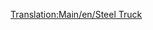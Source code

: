 [[Translation:Main/en/Steel Truck]]{{en/-}}{{Template:Vagoni/It
|Picture=[[File:en/Steeltruck.png]]
|Name=Carro per acciaio
|NormalCost=€ 2.296
|NormalWeight=18 / 38 t
|NormalCapacity=20 tonnellate di acciaio
|MonoCost="
|MonoWeight=18 / 43 t
|MonoCapacity=25 tonnellate di acciaio
|MagCost="
|MagWeight=18 / 45 t
|MagCapacity=27 tonnellate di acciaio
|Description=Il carro per il trasporto dell'[[Main/it/Acciaio|acciaio]] è specializzato per questo tipo di carico prodotto dalle [[Main/it/Acciaierie|acciaierie]]. Disponibile solo per il clima [[Main/en/Climat#Temperato|temperato]].
}}